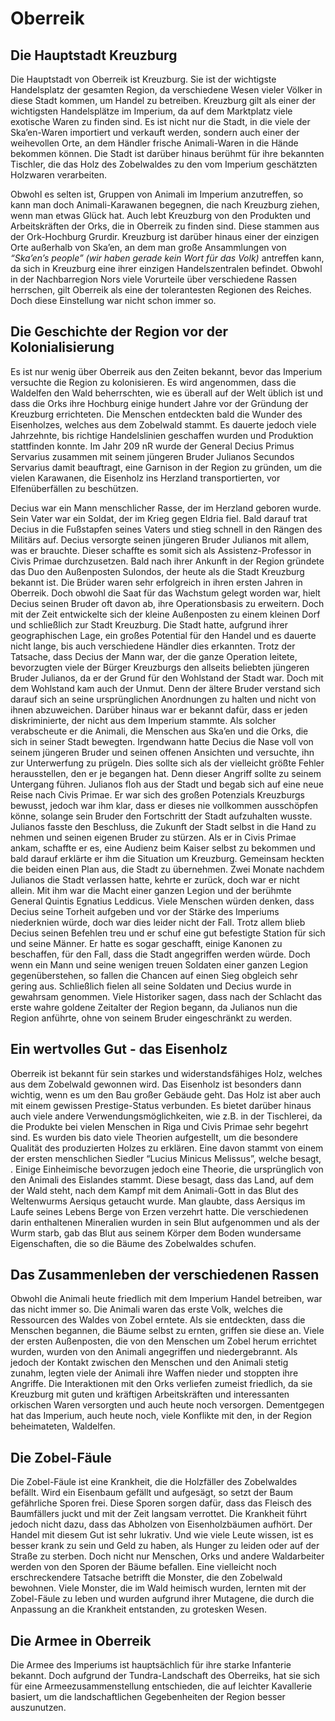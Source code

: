 # Oberreik

## Die Hauptstadt Kreuzburg

Die Hauptstadt von Oberreik ist Kreuzburg. Sie ist der wichtigste Handelsplatz der gesamten Region, da verschiedene Wesen vieler Völker in diese Stadt kommen, um Handel zu betreiben. Kreuzburg gilt als einer der wichtigsten Handelsplätze im Imperium, da auf dem Marktplatz viele exotische Waren zu finden sind. Es ist nicht nur die Stadt, in die viele der Ska'en-Waren importiert und verkauft werden, sondern auch einer der weihevollen Orte, an dem Händler frische Animali-Waren in die Hände bekommen können. Die Stadt ist darüber hinaus berühmt für ihre bekannten Tischler, die das Holz des Zobelwaldes zu den vom Imperium geschätzten Holzwaren verarbeiten. 

Obwohl es selten ist, Gruppen von Animali im Imperium anzutreffen, so kann man doch Animali-Karawanen begegnen, die nach Kreuzburg ziehen, wenn man etwas Glück hat. Auch lebt Kreuzburg von den Produkten und Arbeitskräften der Orks, die in Oberreik zu finden sind. Diese stammen aus der Ork-Hochburg Grurdir. Kreuzburg ist darüber hinaus einer der einzigen Orte außerhalb von Ska'en, an dem man große Ansammlungen von *"Ska'en's people" (wir haben gerade kein Wort für das Volk)* antreffen kann, da sich in Kreuzburg eine ihrer einzigen Handelszentralen befindet. Obwohl in der Nachbarregion Nors viele Vorurteile über verschiedene Rassen herrschen, gilt Oberreik als eine der tolerantesten Regionen des Reiches. Doch diese Einstellung war nicht schon immer so.



## Die Geschichte der Region vor der Kolonialisierung 

Es ist nur wenig über Oberreik aus den Zeiten bekannt, bevor das Imperium versuchte die Region zu kolonisieren. Es wird angenommen, dass die Waldelfen den Wald beherrschten, wie es überall auf der Welt üblich ist und dass die Orks ihre Hochburg einige hundert Jahre vor der Gründung der Kreuzburg errichteten. Die Menschen entdeckten bald die Wunder des Eisenholzes, welches aus dem Zobelwald stammt. Es dauerte jedoch viele Jahrzehnte, bis richtige Handelslinien geschaffen wurden und Produktion stattfinden konnte. Im Jahr 209 nR wurde der General Decius Primus Servarius zusammen mit seinem jüngeren Bruder Julianos Secundos Servarius damit beauftragt, eine Garnison in der Region zu gründen, um die vielen Karawanen, die Eisenholz ins Herzland transportierten, vor Elfenüberfällen zu beschützen. 	

Decius war ein Mann menschlicher Rasse, der im Herzland geboren wurde. Sein Vater war ein Soldat, der im Krieg gegen Eldria fiel. Bald darauf trat Decius in die Fußstapfen seines Vaters und stieg schnell in den Rängen des Militärs auf. Decius versorgte seinen jüngeren Bruder Julianos mit allem, was er brauchte. Dieser schaffte es somit sich als Assistenz-Professor in Civis Primae durchzusetzen.
Bald nach ihrer Ankunft in der Region gründete das Duo den Außenposten Sulondos, der heute als die Stadt Kreuzburg bekannt ist. Die Brüder waren sehr erfolgreich in ihren ersten Jahren in Oberreik. Doch obwohl die Saat für das Wachstum gelegt worden war, hielt Decius seinen Bruder oft davon ab, ihre Operationsbasis zu erweitern. Doch mit der Zeit entwickelte sich der kleine Außenposten zu einem kleinen Dorf und schließlich zur Stadt Kreuzburg. Die Stadt hatte, aufgrund ihrer geographischen Lage, ein großes Potential für den Handel und es dauerte nicht lange, bis auch verschiedene Händler dies erkannten. Trotz der Tatsache, dass Decius der Mann war, der die ganze Operation leitete, bevorzugten viele der Bürger Kreuzburgs den allseits beliebten jüngeren Bruder Julianos, da er der Grund für den Wohlstand der Stadt war. Doch mit dem Wohlstand kam auch der Unmut. Denn der ältere Bruder verstand sich darauf sich an seine ursprünglichen Anordnungen zu halten und nicht von ihnen abzuweichen. Darüber hinaus war er bekannt dafür, dass er jeden diskriminierte, der nicht aus dem Imperium stammte. Als solcher verabscheute er die Animali, die Menschen aus Ska'en und die Orks, die sich in seiner Stadt bewegten. Irgendwann hatte Decius die Nase voll von seinem jüngeren Bruder und seinen offenen Ansichten und versuchte, ihn zur Unterwerfung zu prügeln. Dies sollte sich als der vielleicht größte Fehler herausstellen, den er je begangen hat. Denn dieser Angriff sollte zu seinem Untergang führen. 
Julianos floh aus der Stadt und begab sich auf eine neue Reise nach Civis Primae. 
Er war sich des großen Potenzials Kreuzburgs bewusst, jedoch war ihm klar, dass er dieses nie vollkommen ausschöpfen könne, solange sein Bruder den Fortschritt der Stadt aufzuhalten wusste.
Julianos fasste den Beschluss, die Zukunft der Stadt selbst in die Hand zu nehmen und seinen eigenen Bruder zu stürzen. Als er in Civis Primae ankam, schaffte er es, eine Audienz beim Kaiser selbst zu bekommen und bald darauf erklärte er ihm die Situation um Kreuzburg. Gemeinsam heckten die beiden einen Plan aus, die Stadt zu übernehmen. Zwei Monate nachdem Julianos die Stadt verlassen hatte, kehrte er zurück, doch war er nicht allein. Mit ihm war die Macht einer ganzen Legion und der berühmte General Quintis Egnatius Leddicus. Viele Menschen würden denken, dass Decius seine Torheit aufgeben und vor der Stärke des Imperiums niederknien würde, doch war dies leider nicht der Fall. Trotz allem blieb Decius seinen Befehlen treu und er schuf eine gut befestigte Station für sich und seine Männer. Er hatte es sogar geschafft, einige Kanonen zu beschaffen, für den Fall, dass die Stadt angegriffen werden würde. Doch wenn ein Mann und seine wenigen treuen Soldaten einer ganzen Legion gegenüberstehen, so fallen die Chancen auf einen Sieg obgleich sehr gering aus. Schließlich fielen all seine Soldaten und Decius wurde in gewahrsam genommen. Viele Historiker sagen, dass nach der Schlacht das erste wahre goldene Zeitalter der Region begann, da Julianos nun die Region anführte, ohne von seinem Bruder eingeschränkt zu werden.

## Ein wertvolles Gut - das Eisenholz

Oberreik ist bekannt für sein starkes und widerstandsfähiges Holz, welches aus dem Zobelwald gewonnen wird. Das Eisenholz ist besonders dann wichtig, wenn es um den Bau großer Gebäude geht. Das Holz ist aber auch mit einem gewissen Prestige-Status verbunden. Es bietet darüber hinaus auch viele andere Verwendungsmöglichkeiten, wie z.B. in der Tischlerei, da die Produkte bei vielen Menschen in Riga und Civis Primae sehr begehrt sind. 
Es wurden bis dato viele Theorien aufgestellt, um die besondere Qualität des produzierten Holzes zu erklären. Eine davon stammt von einem der ersten menschlichen Siedler "Lucius Minicus Melissus", welche besagt, . Einige Einheimische bevorzugen jedoch eine Theorie, die ursprünglich von den Animali des Eislandes stammt. Diese besagt, dass das Land, auf dem der Wald steht, nach dem Kampf mit dem Animali-Gott in das Blut des Weltenwurms Aersiqus getaucht wurde. Man glaubte, dass Aersiqus im Laufe seines Lebens Berge von Erzen verzehrt hatte. Die verschiedenen darin enthaltenen Mineralien wurden in sein Blut aufgenommen und als der Wurm starb, gab das Blut aus seinem Körper dem Boden wundersame Eigenschaften, die so die Bäume des Zobelwaldes schufen.


## Das Zusammenleben der verschiedenen Rassen

Obwohl die Animali heute friedlich mit dem Imperium Handel betreiben, war das nicht immer so. Die Animali waren das erste Volk, welches die Ressourcen des Waldes von Zobel erntete. Als sie entdeckten, dass die Menschen begannen, die Bäume selbst zu ernten, griffen sie diese an. Viele der ersten Außenposten, die von den Menschen um Zobel herum errichtet wurden, wurden von den Animali angegriffen und niedergebrannt. Als jedoch der Kontakt zwischen den Menschen und den Animali stetig zunahm, legten viele der Animali ihre Waffen nieder und stoppten ihre Angriffe. Die Interaktionen mit den Orks verliefen zumeist friedlich, da sie Kreuzburg mit guten und kräftigen Arbeitskräften und interessanten orkischen Waren versorgten und auch heute noch versorgen. Dementgegen hat das Imperium, auch heute noch, viele Konflikte mit den, in der Region beheimateten, Waldelfen. 


## Die Zobel-Fäule

Die Zobel-Fäule ist eine Krankheit, die die Holzfäller des Zobelwaldes befällt. 
Wird ein Eisenbaum gefällt und aufgesägt, so setzt der Baum gefährliche Sporen frei. Diese Sporen sorgen dafür, dass das Fleisch des Baumfällers juckt und mit der Zeit langsam verrottet. Die Krankheit führt jedoch nicht dazu, dass das Abholzen von Eisenholzbäumen aufhört. Der Handel mit diesem Gut ist sehr lukrativ. Und wie viele Leute wissen, ist es besser krank zu sein und Geld zu haben, als Hunger zu leiden oder auf der Straße zu sterben.
Doch nicht nur Menschen, Orks und andere Waldarbeiter werden von den Sporen der Bäume befallen. Eine vielleicht noch erschreckendere Tatsache betrifft die Monster, die den Zobelwald bewohnen. Viele Monster, die im Wald heimisch wurden, lernten mit der Zobel-Fäule zu leben und wurden aufgrund ihrer Mutagene, die durch die Anpassung an die Krankheit entstanden, zu grotesken Wesen.

## Die Armee in Oberreik

Die Armee des Imperiums ist hauptsächlich für ihre starke Infanterie bekannt. Doch aufgrund der Tundra-Landschaft des Oberreiks, hat sie sich für eine Armeezusammenstellung entschieden, die auf leichter Kavallerie basiert, um die landschaftlichen Gegebenheiten der Region besser auszunutzen.
